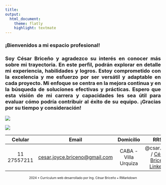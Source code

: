 ```yaml
---
title: 
output:
  html_document:
    theme: flatly
    highlight: textmate
---
```


<style>
body {
  text-align: justify;
}
</style>

### ¡Bienvenidos a mi espacio profesional!

### Soy César Briceño y agradezco su interés en conocer más sobre mi trayectoria. En este perfil, podrán explorar en detalle mi experiencia, habilidades y logros. Estoy comprometido con la excelencia y me esfuerzo por ser versátil y adaptable en cada proyecto. Mi enfoque se centra en la mejora continua y en la búsqueda de soluciones efectivas y prácticas. Espero que esta visión de mi carrera y capacidades les sea útil para evaluar cómo podría contribuir al éxito de su equipo. ¡Gracias por su tiempo y consideración!


![](IMÁGENES/logo1.png)

![](IMÁGENES/Contacto.png)

|   Celular   |                                     Email                                      |      Domicilio       |                             RRSS                             |
|:---------------:|:---------------:|:--------------------:|:---------------:|
| 11 27557211 | [cesar.joyce.briceno\@gmail.com](mailto:cesar.joyce.briceno@gmail.com){.email} | CABA - Villa Urquiza | @csar.joyce / [César Briceño LinkedIn](www.linkedin.com/in/césar-briceño) |


<footer style="text-align: center;">
<p style="font-size: x-small;"> 2024 • Currículum web desarrollado por Ing. César Briceño  • RMarkdown </p>
</footer>